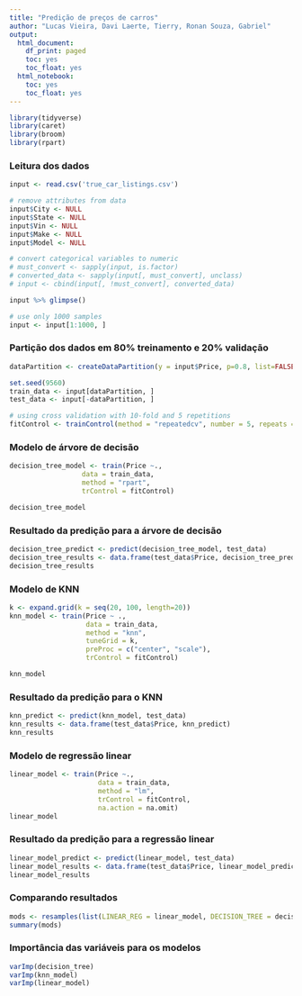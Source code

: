 ```yaml
---
title: "Predição de preços de carros"
author: "Lucas Vieira, Davi Laerte, Tierry, Ronan Souza, Gabriel"
output:
  html_document:
    df_print: paged
    toc: yes
    toc_float: yes
  html_notebook:
    toc: yes
    toc_float: yes
---
```


```r
library(tidyverse)
library(caret)
library(broom)
library(rpart)
```

### Leitura dos dados

```r
input <- read.csv('true_car_listings.csv')

# remove attributes from data
input$City <- NULL
input$State <- NULL
input$Vin <- NULL
input$Make <- NULL
input$Model <- NULL

# convert categorical variables to numeric
# must_convert <- sapply(input, is.factor) 
# converted_data <- sapply(input[, must_convert], unclass) 
# input <- cbind(input[, !must_convert], converted_data) 

input %>% glimpse()

# use only 1000 samples
input <- input[1:1000, ]
```

### Partição dos dados em 80% treinamento e 20% validação

```r
dataPartition <- createDataPartition(y = input$Price, p=0.8, list=FALSE)

set.seed(9560)
train_data <- input[dataPartition, ]
test_data <- input[-dataPartition, ]
```


```r
# using cross validation with 10-fold and 5 repetitions
fitControl <- trainControl(method = "repeatedcv", number = 5, repeats = 10)
```

### Modelo de árvore de decisão

```r
decision_tree_model <- train(Price ~.,
                  data = train_data,
                  method = "rpart",
                  trControl = fitControl)

decision_tree_model
```

### Resultado da predição para a árvore de decisão

```r
decision_tree_predict <- predict(decision_tree_model, test_data)
decision_tree_results <- data.frame(test_data$Price, decision_tree_predict)
decision_tree_results
```


### Modelo de KNN

```r
k <- expand.grid(k = seq(20, 100, length=20))
knn_model <- train(Price ~ ., 
                   data = train_data, 
                   method = "knn", 
                   tuneGrid = k, 
                   preProc = c("center", "scale"), 
                   trControl = fitControl)

knn_model
```

### Resultado da predição para o KNN

```r
knn_predict <- predict(knn_model, test_data)
knn_results <- data.frame(test_data$Price, knn_predict)
knn_results
```

### Modelo de regressão linear

```r
linear_model <- train(Price ~., 
                      data = train_data, 
                      method = "lm",
                      trControl = fitControl,
                      na.action = na.omit)
linear_model
```

### Resultado da predição para a regressão linear

```r
linear_model_predict <- predict(linear_model, test_data)
linear_model_results <- data.frame(test_data$Price, linear_model_predict)
linear_model_results
```

### Comparando resultados

```r
mods <- resamples(list(LINEAR_REG = linear_model, DECISION_TREE = decision_tree_model))
summary(mods)
```


### Importância das variáveis para os modelos

```r
varImp(decision_tree)
varImp(knn_model)
varImp(linear_model)
```

